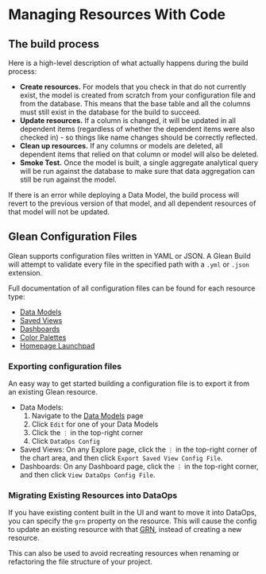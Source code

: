 # Managing Resources With Code

## The build process

Here is a high-level description of what actually happens during the build process:

- **Create resources.** For models that you check in that do not currently exist, the model is created from scratch from your configuration file and from the database. This means that the base table and all the columns must still exist in the database for the build to succeed.
- **Update resources.** If a column is changed, it will be updated in all dependent items (regardless of whether the dependent items were also checked in) - so things like name changes should be correctly reflected.
- **Clean up resources.** If any columns or models are deleted, all dependent items that relied on that column or model will also be deleted.
- **Smoke Test.** Once the model is built, a single aggregate analytical query will be run against the database to make sure that data aggregation can still be run against the model.

If there is an error while deploying a Data Model, the build process will revert to the previous version of that model, and all dependent resources of that model will not be updated.

## Glean Configuration Files

Glean supports configuration files written in YAML or JSON. A Glean Build will attempt to validate every file in the specified path with a `.yml` or `.json` extension.

Full documentation of all configuration files can be found for each resource type:

- [Data Models](/data-ops/config-schema/Data-Model)
- [Saved Views](/data-ops/config-schema/Saved-View)
- [Dashboards](/data-ops/config-schema/Dashboard)
- [Color Palettes](/data-ops/config-schema/Color-Palette)
- [Homepage Launchpad](/data-ops/config-schema/Homepage-Launchpad)

### Exporting configuration files

An easy way to get started building a configuration file is to export it from an existing Glean resource.

- Data Models:
  1. Navigate to the [Data Models](https://glean.io/app/p/data-models) page
  2. Click `Edit` for one of your Data Models
  3. Click the `⋮` in the top-right corner
  4. Click `DataOps Config`
- Saved Views: On any Explore page, click the `⋮` in the top-right corner of the chart area, and then click `Export Saved View Config File`.
- Dashboards: On any Dashboard page, click the `⋮` in the top-right corner, and then click `View DataOps Config File`.

### Migrating Existing Resources into DataOps

If you have existing content built in the UI and want to move it into DataOps,
you can specify the `grn` property on the resource. This will cause the config to
update an existing resource with that [GRN](/data-ops/GRNs), instead of creating a
new resource.

This can also be used to avoid recreating resources when renaming or refactoring
the file structure of your project.
